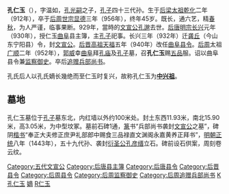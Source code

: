 {{Unreferenced |time=2010-07-26T14:08:52+00:00 }}
'''孔仁玉'''（{{Bd|912年||956年||}}），字温如，[[孔光嗣|孔光嗣]]之子，[[孔子|孔子]]四十三代孙。生于[[后梁太祖|后梁太祖]][[乾化|乾化]]二年（912年），卒于[[后周|后周]][[世宗|世宗]][[显德|显德]]三年（956年），终年45岁。既长，通六艺，精[[春秋|春秋]]，为人严谨，临事果断。929年，當時的[[文宣公|文宣公]][[孔邈_(五代)|孔邈]]去世。[[后唐|后唐]][[後唐明宗|明宗]][[长兴_(年号)|长兴]]元年（930年），授仁玉[[曲阜|曲阜]]县主簿，主[[孔子|孔子]]祀事。长兴三年（932年）迁[[龚丘|龚丘]]（今山东宁阳县）令，封[[文宣公|文宣公]]。[[后晋|后晋]][[石敬瑭|高祖]][[天福_(后晋)|天福]]五年（940年）改任[[曲阜县|曲阜]][[县令|县令]]。[[后周|后周]]太祖[[广顺|广顺]]二年（952年），[[郭威|郭威]]幸[[曲阜|曲阜]]拜[[孔庙|孔庙]]及[[孔子|孔子]]墓，召'''孔仁玉'''赐[[五品|五品]]服。诏以曲阜县令兼[[监察御史|监察御史]]。卒后[[追赠|追赠]][[兵部尚书|兵部尚书]]。

孔氏后人以孔氏嫡长幾绝而至仁玉时复兴，故称孔仁玉为'''[[中兴祖|中兴祖]]'''。

== 墓地 ==
孔仁玉墓位于[[孔子|孔子]]墓东北，内红墙以外约100米处。封土东西11.93米，南北15.90米，高3.05米，为中型坟冢。墓前石碑1通，[[篆|篆]]书“兵部尚书袭封[[文宣公|文宣公]]之墓”，碑阴[[楷书|楷书]]“奉正大夫修正庶尹礼部郎中赐食三品禄直文渊阁永嘉黄养正拜书”，[[明朝|明朝]][[正统_(年号)|正统]]八年（1443年），五十九代孙、袭封[[衍圣公|衍圣公]][[孔彦缙|孔彦缙]]立石。碑前设石供案，周刻卷云纹。

{{衍圣公}}
{{孔子世家家谱图}}

[[Category:五代文宣公|Category:五代文宣公]]
[[Category:后唐县主簿|Category:后唐县主簿]]
[[Category:后唐县令|Category:后唐县令]]
[[Category:后晋县令|Category:后晋县令]]
[[Category:后周县令|Category:后周县令]]
[[Category:后周监察御史|Category:后周监察御史]]
[[Category:后周追赠兵部尚书|Category:后周追赠兵部尚书]]
[[Category:孔子世系|K孔仁玉]] 
[[Category:孔子四十三代孫|嫡]]
[[Category:孔姓|R仁玉]]